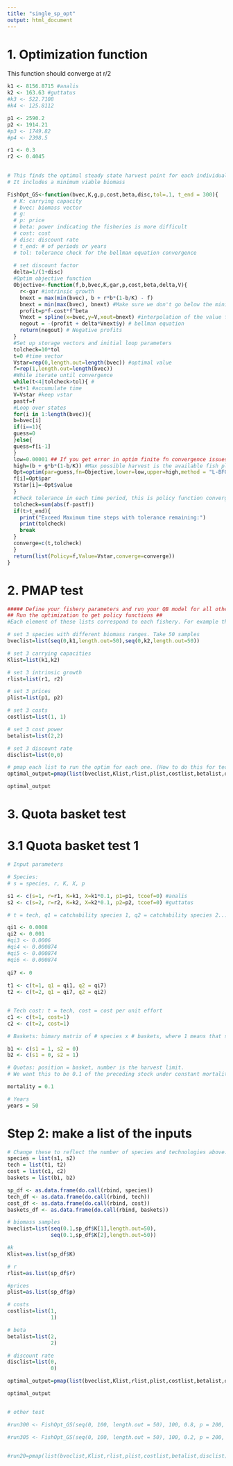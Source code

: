 ```yaml
---
title: "single_sp_opt"
output: html_document
---
```



# 1. Optimization function
This function should converge at r/2

```r
k1 <- 8156.8715 #analis
k2 <- 163.63 #guttatus
#k3 <- 522.7108
#k4 <- 125.8112

p1 <- 2590.2
p2 <- 1914.21
#p3 <- 1749.82
#p4 <- 2398.5

r1 <- 0.3
r2 <- 0.4045
  

```


```r

# This finds the optimal steady state harvest point for each individual species
# It includes a minimum viable biomass

FishOpt_GS<-function(bvec,K,g,p,cost,beta,disc,tol=.1, t_end = 300){
  # K: carrying capacity
  # bvec: biomass vector
  # g: 
  # p: price
  # beta: power indicating the fisheries is more difficult
  # cost: cost
  # disc: discount rate
  # t_end: # of periods or years
  # tol: tolerance check for the bellman equation convergence
  
  # set discount factor
  delta=1/(1+disc)
  #Optim objective function
  Objective<-function(f,b,bvec,K,gar,p,cost,beta,delta,V){
    r<-gar #intrinsic growth
    bnext = max(min(bvec), b + r*b*(1-b/K) - f)
    bnext = min(max(bvec), bnext) #Make sure we don't go below the minimum biomass
    profit=p*f-cost*f^beta
    Vnext = spline(x=bvec,y=V,xout=bnext) #interpolation of the value function
    negout = -(profit + delta*Vnext$y) # bellman equation
    return(negout) # Negative profits
  }
  #Set up storage vectors and initial loop parameters
  tolcheck=10*tol
  t=0 #time vector
  Vstar=rep(0,length.out=length(bvec)) #optimal value 
  f=rep(1,length.out=length(bvec))
  #While iterate until convergence
  while(t<4|tolcheck>tol){ #
  t=t+1 #accumulate time
  V=Vstar #keep vstar
  pastf=f
  #Loop over states
  for(i in 1:length(bvec)){
  b=bvec[i]
  if(i==1){
  guess=0
  }else{
  guess=f[i-1]
  }
  low=0.00001 ## If you get error in optim finite fn convergence issues, changes this to something positive but REALLY small 0.00001
  high=(b + g*b*(1-b/K)) #Max possible harvest is the available fish plus the growth
  Opt=optim(par=guess,fn=Objective,lower=low,upper=high,method = "L-BFGS-B",b=b,bvec=bvec,gar=g,cost=cost,K=K,p=p,V=V,beta=beta,delta=delta)
  f[i]=Opt$par
  Vstar[i]=-Opt$value
  }
  #Check tolerance in each time period, this is policy function convergence, no check for value function convergence
  tolcheck=sum(abs(f-pastf))
  if(t>t_end){
    print("Exceed Maximum time steps with tolerance remaining:")
    print(tolcheck)
    break
  }
  converge=c(t,tolcheck)
  }
  return(list(Policy=f,Value=Vstar,converge=converge))
}
```


# 2. PMAP test
```r
##### Define your fishery parameters and run your QB model for all other combinations up to this point ####
## Run the optimization to get policy functions ##
#Each element of these lists correspond to each fishery. For example the first list element in Klist is the carrying capacity for fishery 1 as is the first element in rlist for fishery 1 etc.

# set 3 species with different biomass ranges. Take 50 samples
bveclist=list(seq(0,k1,length.out=50),seq(0,k2,length.out=50))

# set 3 carrying capacities
Klist=list(k1,k2)

# set 3 intrinsic growth
rlist=list(r1, r2)

# set 3 prices
plist=list(p1, p2)

# set 3 costs
costlist=list(1, 1)

# set 3 cost power
betalist=list(2,2)

# set 3 discount rate
disclist=list(0,0)

# pmap each list to run the optim for each one. (How to do this for technology arrays?)
optimal_output=pmap(list(bveclist,Klist,rlist,plist,costlist,betalist,disclist),FishOpt_GS)

optimal_output
```

# 3. Quota basket test 

# 3.1 Quota basket test 1

```r
# Input parameters 

# Species:
# s = species, r, K, X, p

s1 <- c(s=1, r=r1, K=k1, X=k1*0.1, p1=p1, tcoef=0) #analis
s2 <- c(s=2, r=r2, K=k2, X=k2*0.1, p2=p2, tcoef=0) #guttatus

# t = tech, q1 = catchability species 1, q2 = catchability species 2...

qi1 <- 0.0008
qi2 <- 0.001
#qi3 <- 0.0006
#qi4 <- 0.000874
#qi5 <- 0.000874
#qi6 <- 0.000874
  
qi7 <- 0
  
t1 <- c(t=1, q1 = qi1, q2 = qi7)
t2 <- c(t=2, q1 = qi7, q2 = qi2)


# Tech cost: t = tech, cost = cost per unit effort
c1 <- c(t=1, cost=1)
c2 <- c(t=2, cost=1)

# Baskets: bimary matrix of # species x # baskets, where 1 means that species is in that basket

b1 <- c(s1 = 1, s2 = 0)
b2 <- c(s1 = 0, s2 = 1)

# Quotas: position = basket, number is the harvest limit.
# We want this to be 0.1 of the preceding stock under constant mortality, so this will have to change to just input constant m.

mortality = 0.1

# Years
years = 50
```

# Step 2: make a list of the inputs
```r
# Change these to reflect the number of species and technologies above:
species = list(s1, s2)
tech = list(t1, t2)
cost = list(c1, c2)
baskets = list(b1, b2)
```

```r
sp_df <- as.data.frame(do.call(rbind, species))
tech_df <- as.data.frame(do.call(rbind, tech))
cost_df <- as.data.frame(do.call(rbind, cost))
baskets_df <- as.data.frame(do.call(rbind, baskets))
```


```r

# biomass samples
bveclist=list(seq(0.1,sp_df$K[1],length.out=50), 
              seq(0.1,sp_df$K[2],length.out=50))

#k
Klist=as.list(sp_df$K)

# r
rlist=as.list(sp_df$r)

#prices
plist=as.list(sp_df$p)

# costs
costlist=list(1, 
              1)

# beta
betalist=list(2,
              2)

# discount rate
disclist=list(0,
              0)

optimal_output=pmap(list(bveclist,Klist,rlist,plist,costlist,betalist,disclist),FishOpt_GS)

optimal_output


# other test

#run300 <- FishOpt_GS(seq(0, 100, length.out = 50), 100, 0.8, p = 200, c = 10, beta = 2, disc = 0, tol = 0.1, t_end = 300)

#run305 <- FishOpt_GS(seq(0, 100, length.out = 50), 100, 0.2, p = 200, c = 10, beta = 2, disc = 0, t_end = 305)


#run20=pmap(list(bveclist,Klist,rlist,plist,costlist,betalist,disclist),FishOpt_GS)
```




